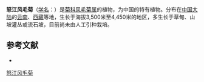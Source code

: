 {{Speciesbox
| name = 怒江风毛菊
| status = 
| status_system = 
| image =
| genus = Saussurea
| species = salwinensis
| authority = Antgony in Notes Roy.
}}

'''怒江风毛菊'''（[[学名|学名]]：{{lang|la|''Saussurea salwinensis''}}）是[[菊科|菊科]][[风毛菊属|风毛菊属]]的植物，为中国的特有植物。分布在[[中国大陆|中国大陆]]的[[云南|云南]]、[[西藏|西藏]]等地，生长于海拔3,500米至4,450米的地区，多生长于草甸、山坡灌丛或流石坡，目前尚未由人工引种栽培。

== 参考文献 ==
<div class="references-small">
* {{cite web| url =http://www.bioinfo.cn/db05/KmzwSpecies.php?action=view&id=5286| title =怒江风毛菊| work =《中国高等植物数据库全库》| publisher =中国科学院微生物研究所| author =昆明植物研究所| accessdate =2009-02-24| deadurl =yes| archiveurl =https://web.archive.org/web/20160305052839/http://www.bioinfo.cn/db05/KmzwSpecies.php?action=view&id=5286| archivedate =2016-03-05}}
</div>
{{Taxonbar|from=Q11072540}}

[[Category:风毛菊属|怒江风毛菊]]


{{植物小作品}}